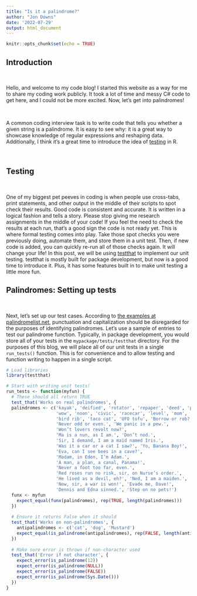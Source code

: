 ```yaml
---
title: "Is it a palindrome?"
author: "Jon Downs"
date: '2022-07-29'
output: html_document
---
```


```r
knitr::opts_chunk$set(echo = TRUE)
```

## **Introduction**
<br />

Hello, and welcome to my code blog! I started this website as a way for me to share my coding work publicly. It took a lot of time and messy C# code to get here, and I could not be more excited. Now, let's get into palindromes!

<br />

A common coding interview task is to write code that tells you whether a given string is a palindrome. It is easy to see why: it is a great way to showcase knowledge of regular expressions and reshaping data. Additionally, I think it's a great time to introduce the idea of [testing](https://r-pkgs.org/testing-basics.html) in R.

<br />

## **Testing**

<br />

One of my biggest pet peeves in coding is when people use cross-tabs, print statements, and other output in the middle of their scripts to spot check their results. Good code is consistent and accurate. It is written in a logical fashion and tells a story. Please stop giving me research assignments in the middle of your code! If you feel the need to check the results at each run, that's a good sign the code is not ready yet. This is where formal testing comes into play. Take those spot checks you were previously doing, automate them, and store them in a unit test. Then, if new code is added, you can quickly re-run all of those checks again. It will change your life! In this post, we will be using [testthat](https://testthat.r-lib.org/) to implement our unit testing. testthat is mostly built for package development, but now is a good time to introduce it. Plus, it has some features built in to make unit testing a little more fun. 

## **Palindromes: Setting up tests**

<br />

Next, let's set up our test cases. According to [the examples at palindromelist.net](http://www.palindromelist.net/), punctuation and capitalization should be disregarded for the purposes of identifying palindromes. Let's use a sample of entries to test our palindrome function. Typically, in package development, you would store all of your tests in the `mypackage/tests/testthat` directory. For the purposes of this blog, we will place all of our unit tests in a single `run_tests()` function. This is for convenience and to allow testing and function writing to happen in a single script.

```r
# Load libraries
library(testthat)

# Start with writing unit tests!
run_tests <- function(myfun) {
  # These should all return TRUE
  test_that('Works on real palindromes', {
  palindromes <- c('kayak', 'deified', 'rotator', 'repaper', 'deed', 'peep', 
                   'wow', 'noon', 'civic', 'racecar', 'level', 'mom', 
                   'bird rib', 'taco cat', 'UFO tofu', 'Borrow or rob?', 
                   'Never odd or even.', 'We panic in a pew.', 
                   'Won’t lovers revolt now?',  
                   'Ma is a nun, as I am.', 'Don’t nod.', 
                   'Sir, I demand, I am a maid named Iris.', 
                   'Was it a car or a cat I saw?', 'Yo, Banana Boy!', 
                   'Eva, can I see bees in a cave?', 
                   'Madam, in Eden, I’m Adam.', 
                   'A man, a plan, a canal, Panama!', 
                   'Never a foot too far, even.',
                   'Red roses run no risk, sir, on Nurse’s order.', 
                   'He lived as a devil, eh?', 'Ned, I am a maiden.', 
                   'Now, sir, a war is won!', 'Evade me, Dave!', 
                   'Dennis and Edna sinned.', 'Step on no pets!')
  funx <- myfun
    expect_equal(funx(palindromes), rep(TRUE, length(palindromes)))
  })
  
  # Ensure it returns False when it should
  test_that('Works on non-palindromes', {
    antipalindromes <- c('cat', 'dog', 'Mustard')
    expect_equal(is_palindrome(antipalindromes), rep(FALSE, length(antipalindromes)))
  })
  
  # Make sure error is thrown if non-character used
  test_that('Error if not character', {
    expect_error(is_palindrome(12))
    expect_error(is_palindrome(NULL))
    expect_error(is_palindrome(FALSE))
    expect_error(is_palindrome(Sys.Date()))
  })
}


```